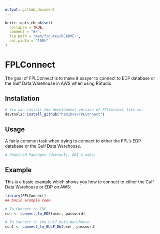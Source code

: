 ```yaml
---
output: github_document
---
```


<!-- README.md is generated from README.Rmd. Please edit that file -->

```r
knitr::opts_chunk$set(
  collapse = TRUE,
  comment = "#>",
  fig.path = "man/figures/README-",
  out.width = "100%"
)
```

# FPLConnect

<!-- badges: start -->
<!-- badges: end -->

The goal of FPLConnect is to make it easyer to connect to EDP database or the Gulf Data Warehouse in AWS when using RStudio. 

## Installation

```r
# You can install the development version of FPLConnect like so:
devtools::install_github("ham1hv9/FPLConnect")

```

## Usage
A fairly common task when trying to connect to either the FPL's EDP database or the Gulf Data Warehouse.

``` r
# Required Packages (devtools, DBI & odbc).
```

## Example

This is a basic example which shows you how to connect to either the Gulf Data Warehouse or EDP on AWS:

```r
library(FPLConnect)
## basic example code

# To Connect to EDP
con <- connect_to_EDP(user, password)

# To Connect to the Gulf Data Warehouse
con1 <- connect_to_GULF_DW(user, password)
```

